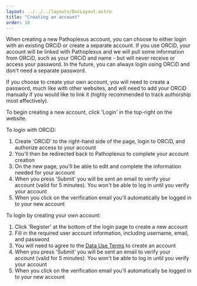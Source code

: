 ---
layout: ../../../layouts/DocLayout.astro
title: "Creating an account"
order: 10
---

When creating a new Pathoplexus account, you can choose to either login with an existing ORCiD or create a separate account. If you use ORCiD, your account will be linked with Pathoplexus and we will pull some information from ORCiD, such as your ORCiD and name - but will never receive or access your password. In the future, you can always login using ORCiD and don't need a separate password.

If you choose to create your own account, you will need to create a password, much like with other websites, and will need to add your ORCiD manually if you would like to link it (highly recommended to track authorship most effectively).

To begin creating a new account, click 'Login' in the top-right on the website.

To login with ORCiD:
1. Create 'ORCiD' to the right-hand side of the page, login to ORCiD, and authorize access to your account
2. You'll then be redirected back to Pathoplexus to complete your account creation
3. On the new page, you'll be able to edit and complete the information needed for your account
4. When you press 'Submit' you will be sent an email to verify your account (valid for 5 minutes). You won't be able to log in until you verify your account
5. When you click on the verification email you'll automatically be logged in to your new account


To login by creating your own account:
1. Click 'Register' at the bottom of the login page to create a new account
2. Fill in the required user account information, including username, email, and password
3. You will need to agree to the [Data Use Terms](/about/terms-of-use/data-use-terms) to create an account
4. When you press 'Submit' you will be sent an email to verify your account (valid for 5 minutes). You won't be able to log in until you verify your account
5. When you click on the verification email you'll automatically be logged in to your new account

